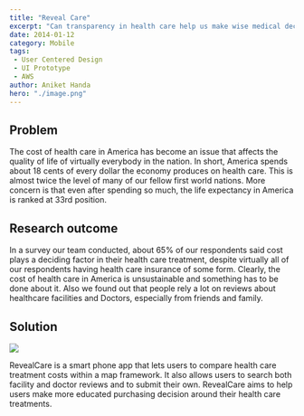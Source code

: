 ```yaml
---
title: "Reveal Care"
excerpt: "Can transparency in health care help us make wise medical decisions?"
date: 2014-01-12
category: Mobile
tags:
 - User Centered Design
 - UI Prototype 
 - AWS
author: Aniket Handa
hero: "./image.png"
---
```


## Problem
The cost of health care in America has become an issue that affects the quality of life
of virtually everybody in the nation. In short, America spends about 18 cents of every dollar the economy produces on health care. This is almost twice the level of many of our fellow first world nations. More concern is that even after spending so much, the life expectancy in America is ranked at 33rd position.

## Research outcome
In a survey our team conducted, about 65% of our respondents said cost plays a deciding factor in their health care treatment, despite virtually all of our respondents having health care insurance of some form. Clearly, the cost of health care in America is unsustainable and something has to be done about it. Also we found out that people rely a lot on reviews about healthcare facilities and Doctors, especially from friends and family.

## Solution

<div className="Image__Small">
  <img src="./revealcare2.png" />
</div>

RevealCare is a smart phone app that lets users to compare health care treatment costs within a map framework. It also allows users to search both facility and doctor reviews and to submit their own. RevealCare aims to help users make more educated purchasing decision around their health care treatments.